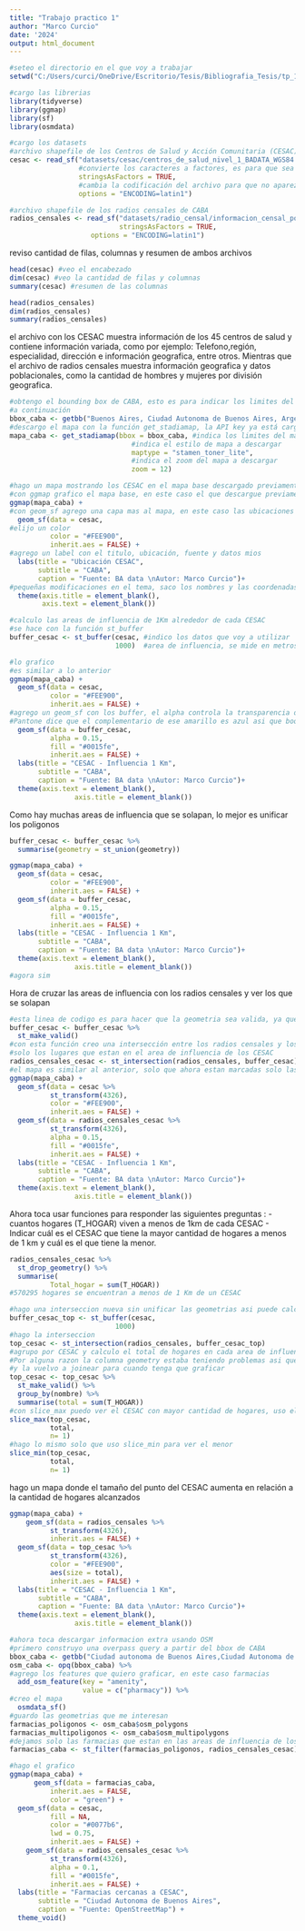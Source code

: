 ---
title: "Trabajo practico 1"
author: "Marco Curcio"
date: '2024'
output: html_document
---

```{r setup, include=FALSE}
#seteo el directorio en el que voy a trabajar
setwd("C:/Users/curci/OneDrive/Escritorio/Tesis/Bibliografia_Tesis/tp_1")
```

```{r}
#cargo las librerias
library(tidyverse)
library(ggmap)
library(sf)
library(osmdata)
```

```{r}
#cargo los datasets
#archivo shapefile de los Centros de Salud y Acción Comunitaria (CESAC)
cesac <- read_sf("datasets/cesac/centros_de_salud_nivel_1_BADATA_WGS84.shp",#ruta del archivo
                 #convierte los caracteres a factores, es para que sea leido como datos categoricos
                 stringsAsFactors = TRUE,
                 #cambia la codificación del archivo para que no aparezcan caracteres extraños
                 options = "ENCODING=latin1")

#archivo shapefile de los radios censales de CABA
radios_censales <- read_sf("datasets/radio_censal/informacion_censal_por_radio_2010_wgs84.shp",
                           stringsAsFactors = TRUE,
                    options = "ENCODING=latin1")
```

reviso cantidad de filas, columnas y resumen de ambos archivos

```{r}
head(cesac) #veo el encabezado
dim(cesac) #veo la cantidad de filas y columnas
summary(cesac) #resumen de las columnas

head(radios_censales)
dim(radios_censales)
summary(radios_censales)
```

el archivo con los CESAC muestra información de los 45 centros de salud y contiene información variada, como por ejemplo: Telefono,región, especialidad, dirección e información geografica, entre otros. Mientras que el archivo de radios censales muestra información geografica y datos poblacionales, como la cantidad de hombres y mujeres por división geografica.

```{r}
#obtengo el bounding box de CABA, esto es para indicar los limites del mapa que voy a querer descargar
#a continuación
bbox_caba <- getbb("Buenos Aires, Ciudad Autonoma de Buenos Aires, Argentina")
#descargo el mapa con la función get_stadiamap, la API key ya está cargada en R
mapa_caba <- get_stadiamap(bbox = bbox_caba, #indica los limites del mapa a descargar
                              #indica el estilo de mapa a descargar
                              maptype = "stamen_toner_lite", 
                              #indica el zoom del mapa a descargar
                              zoom = 12) 

#hago un mapa mostrando los CESAC en el mapa base descargado previamente
#con ggmap grafico el mapa base, en este caso el que descargue previamente
ggmap(mapa_caba) +
#con geom_sf agrego una capa mas al mapa, en este caso las ubicaciones marcadas en el dataset del cesac
  geom_sf(data = cesac,
#elijo un color
          color = "#FEE900",
          inherit.aes = FALSE) +
#agrego un label con el titulo, ubicación, fuente y datos mios
  labs(title = "Ubicación CESAC",
       subtitle = "CABA",
       caption = "Fuente: BA data \nAutor: Marco Curcio")+
#pequeñas modificaciones en el tema, saco los nombres y las coordenadas porque no me gusta como queda  
  theme(axis.title = element_blank(),
        axis.text = element_blank()) 
```

```{r}
#calculo las areas de influencia de 1Km alrededor de cada CESAC
#se hace con la función st_buffer
buffer_cesac <- st_buffer(cesac, #indico los datos que voy a utilizar
                          1000)  #area de influencia, se mide en metros

#lo grafico
#es similar a lo anterior
ggmap(mapa_caba) +
  geom_sf(data = cesac,
          color = "#FEE900",
          inherit.aes = FALSE) +
#agrego un geom_sf con los buffer, el alpha controla la transparencia de las areas y con fill cambio el color,
#Pantone dice que el complementario de ese amarillo es azul asi que boquita sera
  geom_sf(data = buffer_cesac,
          alpha = 0.15,
          fill = "#0015fe",
          inherit.aes = FALSE) +
  labs(title = "CESAC - Influencia 1 Km",
       subtitle = "CABA",
       caption = "Fuente: BA data \nAutor: Marco Curcio")+
  theme(axis.text = element_blank(),
                axis.title = element_blank())
```

Como hay muchas areas de influencia que se solapan, lo mejor es unificar los poligonos

```{r}
buffer_cesac <- buffer_cesac %>%
  summarise(geometry = st_union(geometry))

ggmap(mapa_caba) +
  geom_sf(data = cesac,
          color = "#FEE900",
          inherit.aes = FALSE) +
  geom_sf(data = buffer_cesac,
          alpha = 0.15,
          fill = "#0015fe",
          inherit.aes = FALSE) +
  labs(title = "CESAC - Influencia 1 Km",
       subtitle = "CABA",
       caption = "Fuente: BA data \nAutor: Marco Curcio")+
  theme(axis.text = element_blank(),
                axis.title = element_blank())
#agora sim
```

Hora de cruzar las areas de influencia con los radios censales y ver los que se solapan

```{r}
#esta linea de codigo es para hacer que la geometria sea valida, ya que sin esto no me permite hacer graficar correctamente el mapa
buffer_cesac <- buffer_cesac %>%
  st_make_valid()
#con esta función creo una intersección entre los radios censales y los buffer, de esta manera queda marcado
#solo los lugares que estan en el area de influencia de los CESAC
radios_censales_cesac <- st_intersection(radios_censales, buffer_cesac)
#el mapa es similar al anterior, solo que ahora estan marcadas solo las areas que tienen un CESAC cerca
ggmap(mapa_caba) +
  geom_sf(data = cesac %>%
          st_transform(4326),
          color = "#FEE900",
          inherit.aes = FALSE) +
  geom_sf(data = radios_censales_cesac %>% 
          st_transform(4326),
          alpha = 0.15,
          fill = "#0015fe",
          inherit.aes = FALSE) +
  labs(title = "CESAC - Influencia 1 Km",
       subtitle = "CABA",
       caption = "Fuente: BA data \nAutor: Marco Curcio")+
  theme(axis.text = element_blank(),
                axis.title = element_blank())
```

Ahora toca usar funciones para responder las siguientes preguntas : - cuantos hogares (T_HOGAR) viven a menos de 1km de cada CESAC - Indicar cuál es el CESAC que tiene la mayor cantidad de hogares a menos de 1 km y cuál es el que tiene la menor.

```{r}
radios_censales_cesac %>%
  st_drop_geometry() %>%
  summarise(
          Total_hogar = sum(T_HOGAR))
#570295 hogares se encuentran a menos de 1 Km de un CESAC

#hago una interseccion nueva sin unificar las geometrias asi puede calcular individualmente el area de influencia
buffer_cesac_top <- st_buffer(cesac, 
                          1000)
#hago la interseccion
top_cesac <- st_intersection(radios_censales, buffer_cesac_top)
#agrupo por CESAC y calculo el total de hogares en cada area de influencia.
#Por alguna razon la columna geometry estaba teniendo problemas asi que la dropeo para hacer el group_by
#y la vuelvo a joinear para cuando tenga que graficar
top_cesac <- top_cesac %>%
  st_make_valid() %>%
  group_by(nombre) %>%
  summarise(total = sum(T_HOGAR)) 
#con slice_max puedo ver el CESAC con mayor cantidad de hogares, uso el comando n = 1 para ver solo el primer caso
slice_max(top_cesac, 
          total, 
          n= 1)
#hago lo mismo solo que uso slice_min para ver el menor
slice_min(top_cesac, 
          total, 
          n= 1)
```
hago un mapa donde el tamaño del punto del CESAC aumenta en relación a la cantidad de hogares alcanzados
```{r}
ggmap(mapa_caba) +
    geom_sf(data = radios_censales %>% 
          st_transform(4326),
          inherit.aes = FALSE) +
  geom_sf(data = top_cesac %>%
          st_transform(4326),
          color = "#FEE900",
          aes(size = total),
          inherit.aes = FALSE) +
  labs(title = "CESAC - Influencia 1 Km",
       subtitle = "CABA",
       caption = "Fuente: BA data \nAutor: Marco Curcio")+
  theme(axis.text = element_blank(),
                axis.title = element_blank())
```
```{r}
#ahora toca descargar informacion extra usando OSM
#primero construyo una overpass query a partir del bbox de CABA
bbox_caba <- getbb("Ciudad autonoma de Buenos Aires,Ciudad Autonoma de Buenos Aires, Argentina")
osm_caba <- opq(bbox_caba) %>%
#agrego los features que quiero graficar, en este caso farmacias
  add_osm_feature(key = "amenity",
                  value = c("pharmacy")) %>%
#creo el mapa
  osmdata_sf()
#guardo las geometrias que me interesan
farmacias_poligonos <- osm_caba$osm_polygons
farmacias_multipoligonos <- osm_caba$osm_multipolygons
#dejamos solo las farmacias que estan en las areas de influencia de los cesac
farmacias_caba <- st_filter(farmacias_poligonos, radios_censales_cesac)
```

```{r}
#hago el grafico
ggmap(mapa_caba) +
      geom_sf(data = farmacias_caba,
          inherit.aes = FALSE,
          color = "green") +
  geom_sf(data = cesac,
          fill = NA, 
          color = "#0077b6", 
          lwd = 0.75, 
          inherit.aes = FALSE) +
    geom_sf(data = radios_censales_cesac %>% 
          st_transform(4326),
          alpha = 0.1,
          fill = "#0015fe",
          inherit.aes = FALSE) +
  labs(title = "Farmacias cercanas a CESAC",
       subtitle = "Ciudad Autonoma de Buenos Aires",
       caption = "Fuente: OpenStreetMap") +
  theme_void()
```

